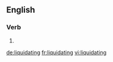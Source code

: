 ==English==

===Verb===
{{head|en}}

# {{present participle of|liquidate|lang=en}}

[[de:liquidating]]
[[fr:liquidating]]
[[vi:liquidating]]